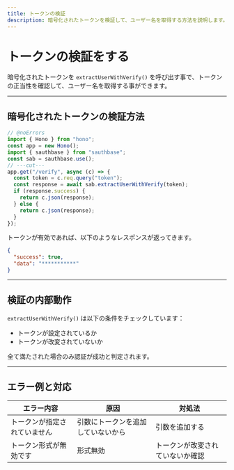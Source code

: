 ```yaml
---
title: トークンの検証
description: 暗号化されたトークンを検証して、ユーザー名を取得する方法を説明します。
---
```


# トークンの検証をする

暗号化されたトークンを `extractUserWithVerify()` を呼び出す事で、トークンの正当性を確認して、ユーザー名を取得する事ができます。

---

## 暗号化されたトークンの検証方法

```ts filename="src/index.ts" showLineNumbers twoslash
// @noErrors
import { Hono } from "hono";
const app = new Hono();
import { sauthbase } from "sauthbase";
const sab = sauthbase.use();
// ---cut---
app.get("/verify", async (c) => {
  const token = c.req.query("token");
  const response = await sab.extractUserWithVerify(token);
  if (response.success) {
    return c.json(response);
  } else {
    return c.json(response);
  }
});
```

トークンが有効であれば、以下のようなレスポンスが返ってきます。

```json filename="Response" showLineNumbers copy=false
{
  "success": true,
  "data": "***********"
}
```

---

## 検証の内部動作

`extractUserWithVerify()` は以下の条件をチェックしています：

- トークンが設定されているか
- トークンが改変されていないか

全て満たされた場合のみ認証が成功と判定されます。

---

## エラー例と対応

| エラー内容 | 原因 | 対処法 |
|------------|------|--------|
| トークンが指定されていません | 引数にトークンを追加していないから | 引数を追加する |
| トークン形式が無効です | 形式無効 | トークンが改変されていないか確認 |
